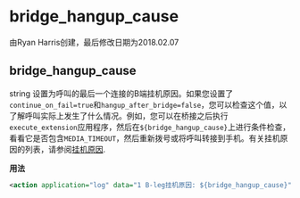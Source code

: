 # bridge_hangup_cause 

 由Ryan Harris创建，最后修改日期为2018.02.07

## bridge_hangup_cause

string 设置为呼叫的最后一个连接的B端挂机原因。如果您设置了`continue_on_fail=true`和`hangup_after_bridge=false`，您可以检查这个值，以了解呼叫实际上发生了什么情况。例如，您可以在桥接之后执行`execute_extension`应用程序，然后在`${bridge_hangup_cause}`上进行条件检查，看看它是否包含`MEDIA_TIMEOUT`，然后重新拨号或将呼叫转接到手机。有关挂机原因的列表，请参阅[挂机原因](../FreeSWITCH-Explained/Troubleshooting-Debugging/Hangup-Cause-Code-Table_3964945.mdx#about).

**用法**

```xml
<action application="log" data="1 B-leg挂机原因: ${bridge_hangup_cause}"/>
```